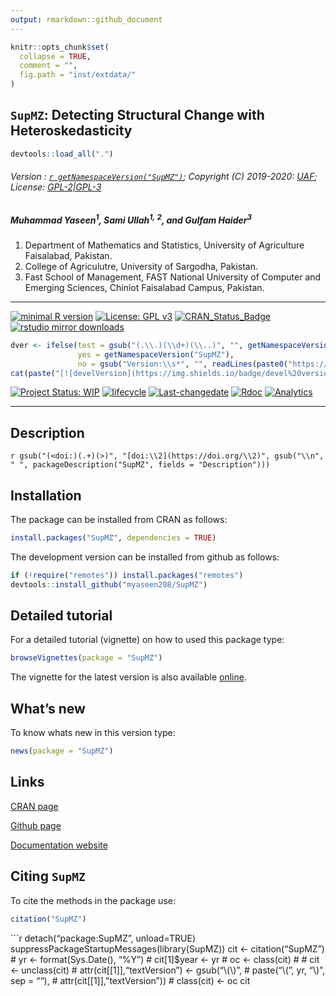 ```yaml
---
output: rmarkdown::github_document
---
```


```r
knitr::opts_chunk$set(
  collapse = TRUE,
  comment = "",
  fig.path = "inst/extdata/"
)
```

## `SupMZ`: Detecting Structural Change with Heteroskedasticity 

```r
devtools::load_all(".")
```

###### Version : [`r getNamespaceVersion("SupMZ")`](https://myaseen208.github.io/SupMZ/); Copyright (C) 2019-2020: [UAF](http://uaf.edu.pk//); License: [GPL-2|GPL-3](https://www.r-project.org/Licenses/)


##### *Muhammad Yaseen^1^, Sami Ullah^1^^,^ ^2^,  and Gulfam Haider^3^*

1. Department of Mathematics and Statistics, University of Agriculture Faisalabad, Pakistan.
2. College of Agriculutre, University of Sargodha, Pakistan.
3. Fast School of Management, FAST National University of Computer and Emerging Sciences, Chiniot Faisalabad Campus, Pakistan.

***

[![minimal R version](https://img.shields.io/badge/R>%3D-3.5.0-6666ff.svg)](https://cran.r-project.org/)
[![License: GPL v3](https://img.shields.io/badge/License-GPL%20v3-blue.svg)](https://www.gnu.org/licenses/gpl-3.0)
[![CRAN_Status_Badge](https://www.r-pkg.org/badges/version-last-release/SupMZ)](https://cran.r-project.org/package=SupMZ)
[![rstudio mirror downloads](https://cranlogs.r-pkg.org/badges/grand-total/SupMZ?color=green)](https://CRAN.R-project.org/package=SupMZ)
<!-- [![packageversion](https://img.shields.io/badge/Package%20version-0.2.3.3-orange.svg)](https://github.com/myaseen208/SupMZ) -->

```r
dver <- ifelse(test = gsub("(.\\.)(\\d+)(\\..)", "", getNamespaceVersion("SupMZ")) != "",
               yes = getNamespaceVersion("SupMZ"),
               no = gsub("Version:\\s*", "", readLines(paste0("https://raw.githubusercontent.com/", "myaseen208/SupMZ", "/master/DESCRIPTION"))[grep("Version:", readLines(paste0("https://raw.githubusercontent.com/", "myaseen208/SupMZ", "/master/DESCRIPTION")))]))
cat(paste("[![develVersion](https://img.shields.io/badge/devel%20version-", dver, "-orange.svg)](https://github.com/myaseen208/SupMZ)", sep = ""))
```

<!-- [![GitHub Download Count](https://github-basic-badges.herokuapp.com/downloads/myaseen208/SupMZ/total.svg)] -->
[![Project Status: WIP](http://www.repostatus.org/badges/latest/inactive.svg)](http://www.repostatus.org/#inactive)
[![lifecycle](https://img.shields.io/badge/lifecycle-stable-brightgreen.svg)](https://www.tidyverse.org/lifecycle/#stable)
[![Last-changedate](https://img.shields.io/badge/last%20change-`r gsub('-', '--', Sys.Date())`-yellowgreen.svg)](https://github.com/myaseen208/SupMZ)
[![Rdoc](http://www.rdocumentation.org/badges/version/SupMZ)](http://www.rdocumentation.org/packages/SupMZ)
[![Analytics](https://pro-pulsar-193905.appspot.com/UA-116716530-1/welcome-page)](https://github.com/myaseen208/google-analytics-beacon)

***

## Description
`r gsub("(<doi:)(.+)(>)", "[doi:\\2](https://doi.org/\\2)", gsub("\\n", " ", packageDescription("SupMZ", fields = "Description")))`

## Installation
The package can be installed from CRAN as follows:

```r
install.packages("SupMZ", dependencies = TRUE)
```



The development version can be installed from github as follows:

```r
if (!require("remotes")) install.packages("remotes")
devtools::install_github("myaseen208/SupMZ")
```

## Detailed tutorial
For a detailed tutorial (vignette) on how to used this package type:

```r
browseVignettes(package = "SupMZ")
```

The vignette for the latest version is also available [online](https://myaseen208.github.io/SupMZ/articles/IntroSupMZ.html).


## What's new
To know whats new in this version type:

```r
news(package = "SupMZ")
```

## Links

[CRAN page](https://cran.r-project.org/package=SupMZ)

[Github page](https://github.com/myaseen208/SupMZ)

[Documentation website](https://myaseen208.github.io/SupMZ/)



## Citing `SupMZ`
To cite the methods in the package use:

```r
citation("SupMZ")
```

```r
detach("package:SupMZ", unload=TRUE)
suppressPackageStartupMessages(library(SupMZ))
cit <- citation("SupMZ")
# yr <- format(Sys.Date(), "%Y")
# cit[1]$year <- yr
# oc <- class(cit)
# 
# cit <- unclass(cit)
# attr(cit[[1]],"textVersion") <- gsub("\\(\\)",
#                                      paste("\\(", yr, "\\)", sep = ""),
#                                      attr(cit[[1]],"textVersion"))
# class(cit) <- oc
cit
